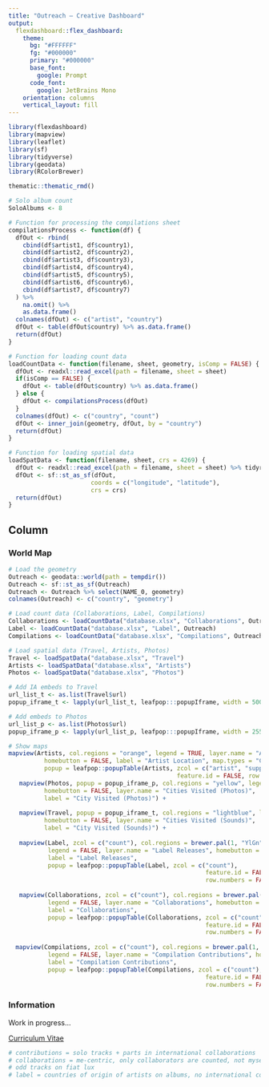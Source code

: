 ```yaml
---
title: "Outreach — Creative Dashboard"
output: 
  flexdashboard::flex_dashboard:
    theme:
      bg: "#FFFFFF"
      fg: "#000000" 
      primary: "#000000"
      base_font:
        google: Prompt
      code_font:
        google: JetBrains Mono
    orientation: columns
    vertical_layout: fill
---
```


```r
library(flexdashboard)
library(mapview)
library(leaflet)
library(sf)
library(tidyverse)
library(geodata)
library(RColorBrewer)

thematic::thematic_rmd()

# Solo album count
SoloAlbums <- 8

# Function for processing the compilations sheet
compilationsProcess <- function(df) {
  dfOut <- rbind(
    cbind(df$artist1, df$country1),
    cbind(df$artist2, df$country2),
    cbind(df$artist3, df$country3),
    cbind(df$artist4, df$country4),
    cbind(df$artist5, df$country5),
    cbind(df$artist6, df$country6),
    cbind(df$artist7, df$country7)
  ) %>%
    na.omit() %>%
    as.data.frame()
  colnames(dfOut) <- c("artist", "country")
  dfOut <- table(dfOut$country) %>% as.data.frame()
  return(dfOut)
}

# Function for loading count data
loadCountData <- function(filename, sheet, geometry, isComp = FALSE) {
  dfOut <- readxl::read_excel(path = filename, sheet = sheet)
  if(isComp == FALSE) {
    dfOut <- table(dfOut$country) %>% as.data.frame()
  } else {
    dfOut <- compilationsProcess(dfOut)
  }
  colnames(dfOut) <- c("country", "count")
  dfOut <- inner_join(geometry, dfOut, by = "country")
  return(dfOut)
}

# Function for loading spatial data
loadSpatData <- function(filename, sheet, crs = 4269) {
  dfOut <- readxl::read_excel(path = filename, sheet = sheet) %>% tidyr::drop_na()
  dfOut <- sf::st_as_sf(dfOut, 
                       coords = c("longitude", "latitude"),
                       crs = crs) 
  return(dfOut)
}

```

Column {data-width=650 .tabset}
-----------------------------------------------------------------------

### World Map

```r
# Load the geometry
Outreach <- geodata::world(path = tempdir())
Outreach <- sf::st_as_sf(Outreach)
Outreach <- Outreach %>% select(NAME_0, geometry)
colnames(Outreach) <- c("country", "geometry")

# Load count data (Collaborations, Label, Compilations)
Collaborations <- loadCountData("database.xlsx", "Collaborations", Outreach)
Label <- loadCountData("database.xlsx", "Label", Outreach)
Compilations <- loadCountData("database.xlsx", "Compilations", Outreach, isComp = TRUE)

# Load spatial data (Travel, Artists, Photos)
Travel <- loadSpatData("database.xlsx", "Travel")
Artists <- loadSpatData("database.xlsx", "Artists")
Photos <- loadSpatData("database.xlsx", "Photos")

# Add IA embeds to Travel
url_list_t <- as.list(Travel$url)
popup_iframe_t <- lapply(url_list_t, leafpop:::popupIframe, width = 500, height = 30)

# Add embeds to Photos
url_list_p <- as.list(Photos$url)
popup_iframe_p <- lapply(url_list_p, leafpop:::popupIframe, width = 255, height = 438)

# Show maps
mapview(Artists, col.regions = "orange", legend = TRUE, layer.name = "Artist Locations",
          homebutton = FALSE, label = "Artist Location", map.types = "CartoDB.Positron",
          popup = leafpop::popupTable(Artists, zcol = c("artist", "support_me_by", "url"),
                                               feature.id = FALSE, row.numbers = FALSE)) +
   mapview(Photos, popup = popup_iframe_p, col.regions = "yellow", legend = TRUE, 
          homebutton = FALSE, layer.name = "Cities Visited (Photos)", 
          label = "City Visited (Photos)") +
    
   mapview(Travel, popup = popup_iframe_t, col.regions = "lightblue", legend = TRUE, 
          homebutton = FALSE, layer.name = "Cities Visited (Sounds)", 
          label = "City Visited (Sounds)") +
  
   mapview(Label, zcol = c("count"), col.regions = brewer.pal(1, "YlGn"), 
           legend = FALSE, layer.name = "Label Releases", homebutton = FALSE, 
           label = "Label Releases",
           popup = leafpop::popupTable(Label, zcol = c("count"),
                                                       feature.id = FALSE,
                                                       row.numbers = FALSE)) +
  
   mapview(Collaborations, zcol = c("count"), col.regions = brewer.pal(1, "YlGn"), 
           legend = FALSE, layer.name = "Collaborations", homebutton = FALSE, 
           label = "Collaborations",
           popup = leafpop::popupTable(Collaborations, zcol = c("count"),
                                                       feature.id = FALSE,
                                                       row.numbers = FALSE)) +
  
  mapview(Compilations, zcol = c("count"), col.regions = brewer.pal(1, "YlGn"), 
           legend = FALSE, layer.name = "Compilation Contributions", homebutton = FALSE, 
           label = "Compilation Contributions",
           popup = leafpop::popupTable(Compilations, zcol = c("count"),
                                                       feature.id = FALSE,
                                                       row.numbers = FALSE))

```

### Information

Work in progress...

[Curriculum Vitae](CV.pdf "Curriculum Vitae")

```r

# contributions = solo tracks + parts in international collaborations
# collaborations = me-centric, only collaborators are counted, not myself. only albums.
# odd tracks on fiat lux
# label = countries of origin of artists on albums, no international collabs

```